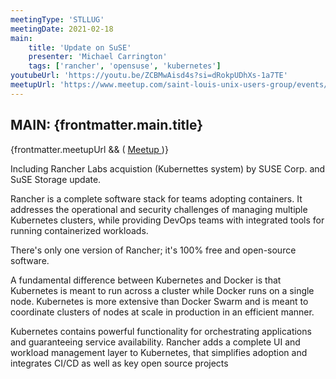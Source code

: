 ```yaml
---
meetingType: 'STLLUG'
meetingDate: 2021-02-18
main:
    title: 'Update on SuSE'
    presenter: 'Michael Carrington'
    tags: ['rancher', 'opensuse', 'kubernetes']
youtubeUrl: 'https://youtu.be/ZCBMwAisd4s?si=dRokpUDhXs-1a7TE'
meetupUrl: 'https://www.meetup.com/saint-louis-unix-users-group/events/271259450/'
---
```



## **MAIN:** {frontmatter.main.title}

<MeetingPresenter presenterName={frontmatter.main.presenter} />
{frontmatter.meetupUrl && (
    <a href={frontmatter.meetupUrl}>
        <Icon name="mdi:meetup" class="inline" />
        Meetup
    </a>
)}

Including Rancher Labs acquistion (Kubernettes system) by SUSE Corp. and SuSE Storage update.

Rancher is a complete software stack for teams adopting containers.
It addresses the operational and security challenges of managing multiple Kubernetes clusters, while providing DevOps teams with integrated tools for running containerized workloads.

There's only one version of Rancher; it's 100% free and open-source software.

A fundamental difference between Kubernetes and Docker is that Kubernetes is meant to run across a cluster while Docker runs on a single node.
Kubernetes is more extensive than Docker Swarm and is meant to coordinate clusters of nodes at scale in production in an efficient manner.

Kubernetes contains powerful functionality for orchestrating applications and guaranteeing service availability.
Rancher adds a complete UI and workload management layer to Kubernetes, that simplifies adoption and integrates CI/CD as well as key open source projects

<Tags tags={frontmatter.main.tags} />
